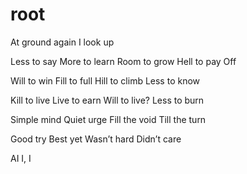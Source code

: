 # root

At ground again
I look up

Less to say
More to learn
Room to grow
Hell to pay
Off

Will to win
Fill to full
Hill to climb
Less to know

Kill to live
Live to earn
Will to live?
Less to burn

Simple mind
Quiet urge
Fill the void
Till the turn

Good try
Best yet
Wasn’t hard
Didn’t care

AI
I, I
